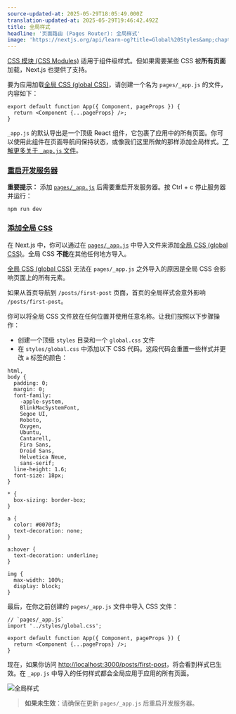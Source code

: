 ```yaml
---
source-updated-at: 2025-05-29T18:05:49.000Z
translation-updated-at: 2025-05-29T19:46:42.492Z
title: 全局样式
headline: '页面路由 (Pages Router): 全局样式'
image: 'https://nextjs.org/api/learn-og?title=Global%20Styles&amp;chapter=16'
---
```


[CSS 模块 (CSS Modules)](/docs/basic-features/built-in-css-support#adding-component-level-css) 适用于组件级样式。但如果需要某些 CSS 被**所有页面**加载，Next.js 也提供了支持。

要为应用加载[全局 CSS (global CSS)](/docs/basic-features/built-in-css-support#adding-a-global-stylesheet)，请创建一个名为 `pages/_app.js` 的文件，内容如下：

```
export default function App({ Component, pageProps }) {
  return <Component {...pageProps} />;
}
```

`_app.js` 的默认导出是一个顶级 React 组件，它包裹了应用中的所有页面。你可以使用此组件在页面导航间保持状态，或像我们这里所做的那样添加全局样式。[了解更多关于 `_app.js` 文件](/docs/advanced-features/custom-app)。

### [重启开发服务器](#restart-the-development-server)

**重要提示：** 添加 [`pages/_app.js`](/docs/advanced-features/custom-app) 后需要重启开发服务器。按 Ctrl + c 停止服务器并运行：

```
npm run dev
```

### [添加全局 CSS](#adding-global-css)

在 Next.js 中，你可以通过在 [`pages/_app.js`](/docs/advanced-features/custom-app) 中导入文件来添加[全局 CSS (global CSS)](/docs/basic-features/built-in-css-support#adding-a-global-stylesheet)。全局 CSS **不能**在其他任何地方导入。

[全局 CSS (global CSS)](/docs/basic-features/built-in-css-support#adding-a-global-stylesheet) 无法在 `pages/_app.js` 之外导入的原因是全局 CSS 会影响页面上的所有元素。

如果从首页导航到 `/posts/first-post` 页面，首页的全局样式会意外影响 `/posts/first-post`。

你可以将全局 CSS 文件放在任何位置并使用任意名称。让我们按照以下步骤操作：

*   创建一个顶级 `styles` 目录和一个 `global.css` 文件
*   在 `styles/global.css` 中添加以下 CSS 代码。这段代码会重置一些样式并更改 `a` 标签的颜色：

```
html,
body {
  padding: 0;
  margin: 0;
  font-family:
    -apple-system,
    BlinkMacSystemFont,
    Segoe UI,
    Roboto,
    Oxygen,
    Ubuntu,
    Cantarell,
    Fira Sans,
    Droid Sans,
    Helvetica Neue,
    sans-serif;
  line-height: 1.6;
  font-size: 18px;
}
 
* {
  box-sizing: border-box;
}
 
a {
  color: #0070f3;
  text-decoration: none;
}
 
a:hover {
  text-decoration: underline;
}
 
img {
  max-width: 100%;
  display: block;
}
```

最后，在你之前创建的 `pages/_app.js` 文件中导入 CSS 文件：

```
// `pages/_app.js`
import '../styles/global.css';
 
export default function App({ Component, pageProps }) {
  return <Component {...pageProps} />;
}
```

现在，如果你访问 [http://localhost:3000/posts/first-post](http://localhost:3000/posts/first-post)，将会看到样式已生效。在 `_app.js` 中导入的任何样式都会全局应用于应用的所有页面。

![全局样式](https://h8DxKfmAPhn8O0p3.public.blob.vercel-storage.com/learn/pages-router/assets-metadata-css/global-styles.png)

> **如果未生效**：请确保在更新 `pages/_app.js` 后重启开发服务器。